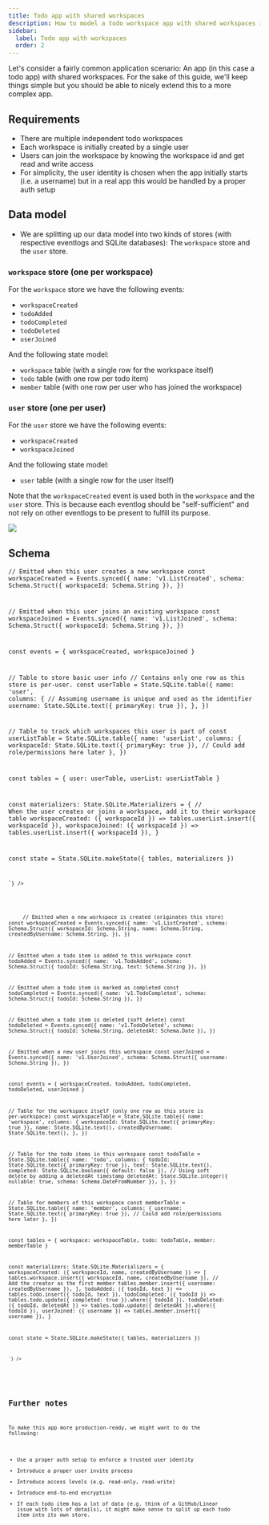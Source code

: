 ```yaml
---
title: Todo app with shared workspaces
description: How to model a todo workspace app with shared workspaces in LiveStore.
sidebar:
  label: Todo app with workspaces
  order: 2
---
```



Let's consider a fairly common application scenario: An app (in this case a todo app) with shared workspaces. For the sake of this guide, we'll keep things simple but you should be able to nicely extend this to a more complex app.

## Requirements

- There are multiple independent todo workspaces
- Each workspace is initially created by a single user
- Users can join the workspace by knowing the workspace id and get read and write access
- For simplicity, the user identity is chosen when the app initially starts (i.e. a username) but in a real app this would be handled by a proper auth setup

## Data model

- We are splitting up our data model into two kinds of stores (with respective eventlogs and SQLite databases): The `workspace` store and the `user` store.

### `workspace` store (one per workspace)

For the `workspace` store we have the following events:

- `workspaceCreated`
- `todoAdded`
- `todoCompleted`
- `todoDeleted`
- `userJoined`

And the following state model:

- `workspace` table (with a single row for the workspace itself)
- `todo` table (with one row per todo item)
- `member` table (with one row per user who has joined the workspace)

### `user` store (one per user)

For the `user` store we have the following events:

- `workspaceCreated`
- `workspaceJoined`

And the following state model:

- `user` table (with a single row for the user itself)

Note that the `workspaceCreated` event is used both in the `workspace` and the `user` store. This is because each eventlog should be "self-sufficient" and not rely on other eventlogs to be present to fulfill its purpose.

![](https://share.cleanshot.com/yCbKjvRP+)

## Schema

<Tabs>
  <TabItem label="user-schema.ts">
    <Code lang="ts" code={`\

  // Emitted when this user creates a new workspace
  const workspaceCreated = Events.synced({
    name: 'v1.ListCreated',
    schema: Schema.Struct({ workspaceId: Schema.String }),
  })

  // Emitted when this user joins an existing workspace
  const workspaceJoined = Events.synced({
    name: 'v1.ListJoined',
    schema: Schema.Struct({ workspaceId: Schema.String }),
  })

  const events = { workspaceCreated, workspaceJoined }

  // Table to store basic user info
  // Contains only one row as this store is per-user.
  const userTable = State.SQLite.table({
    name: 'user',
    columns: {
      // Assuming username is unique and used as the identifier
      username: State.SQLite.text({ primaryKey: true }),
    },
  })

  // Table to track which workspaces this user is part of
  const userListTable = State.SQLite.table({
    name: 'userList',
    columns: {
      workspaceId: State.SQLite.text({ primaryKey: true }),
      // Could add role/permissions here later
    },
  })

  const tables = { user: userTable, userList: userListTable }

  const materializers: State.SQLite.Materializers<typeof events> = {
    // When the user creates or joins a workspace, add it to their workspace table
    workspaceCreated: ({ workspaceId }) => tables.userList.insert({ workspaceId }),
    workspaceJoined: ({ workspaceId }) => tables.userList.insert({ workspaceId }),
  }

  const state = State.SQLite.makeState({ tables, materializers })

    `} />
  </TabItem>
  <TabItem label="workspace-schema.ts">
    <Code lang="ts" code={`\

  // Emitted when a new workspace is created (originates this store)
  const workspaceCreated = Events.synced({
    name: 'v1.ListCreated',
    schema: Schema.Struct({
      workspaceId: Schema.String,
      name: Schema.String,
      createdByUsername: Schema.String, 
    }),
  })

  // Emitted when a todo item is added to this workspace
  const todoAdded = Events.synced({
    name: 'v1.TodoAdded',
    schema: Schema.Struct({ todoId: Schema.String, text: Schema.String }),
  })

  // Emitted when a todo item is marked as completed
  const todoCompleted = Events.synced({
    name: 'v1.TodoCompleted',
    schema: Schema.Struct({ todoId: Schema.String }),
  })

  // Emitted when a todo item is deleted (soft delete)
  const todoDeleted = Events.synced({
    name: 'v1.TodoDeleted',
    schema: Schema.Struct({ todoId: Schema.String, deletedAt: Schema.Date }),
  })

  // Emitted when a new user joins this workspace
  const userJoined = Events.synced({
    name: 'v1.UserJoined',
    schema: Schema.Struct({ username: Schema.String }),
  })

  const events = { workspaceCreated, todoAdded, todoCompleted, todoDeleted, userJoined }

  // Table for the workspace itself (only one row as this store is per-workspace)
  const workspaceTable = State.SQLite.table({
    name: 'workspace',
    columns: {
      workspaceId: State.SQLite.text({ primaryKey: true }),
      name: State.SQLite.text(),
      createdByUsername: State.SQLite.text(),
    },
  })

  // Table for the todo items in this workspace
  const todoTable = State.SQLite.table({
    name: 'todo',
    columns: {
      todoId: State.SQLite.text({ primaryKey: true }),
      text: State.SQLite.text(),
      completed: State.SQLite.boolean({ default: false }),
      // Using soft delete by adding a deletedAt timestamp
      deletedAt: State.SQLite.integer({ nullable: true, schema: Schema.DateFromNumber }),
    },
  })

  // Table for members of this workspace
  const memberTable = State.SQLite.table({
    name: 'member',
    columns: {
      username: State.SQLite.text({ primaryKey: true }),
      // Could add role/permissions here later
    },
  })

  const tables = { workspace: workspaceTable, todo: todoTable, member: memberTable }

  const materializers: State.SQLite.Materializers<typeof events> = {
    workspaceCreated: ({ workspaceId, name, createdByUsername }) => [
      tables.workspace.insert({ workspaceId, name, createdByUsername }),
      // Add the creator as the first member
      tables.member.insert({ username: createdByUsername }),
    ],
    todoAdded: ({ todoId, text }) => tables.todo.insert({ todoId, text }),
    todoCompleted: ({ todoId }) => tables.todo.update({ completed: true }).where({ todoId }),
    todoDeleted: ({ todoId, deletedAt }) =>
      tables.todo.update({ deletedAt }).where({ todoId }),
    userJoined: ({ username }) => tables.member.insert({ username }),
  }

  const state = State.SQLite.makeState({ tables, materializers })

    `} />
  </TabItem>
</Tabs>

## Further notes

To make this app more production-ready, we might want to do the following:
- Use a proper auth setup to enforce a trusted user identity
- Introduce a proper user invite process
- Introduce access levels (e.g. read-only, read-write)
- Introduce end-to-end encryption
- If each todo item has a lot of data (e.g. think of a GitHub/Linear issue with lots of details), it might make sense to split up each todo item into its own store.